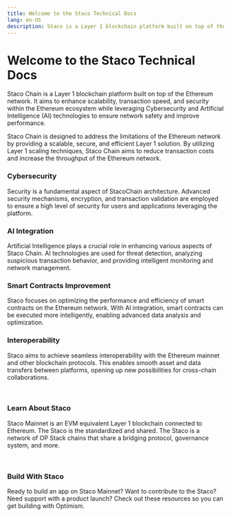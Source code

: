 ```yaml
---
title: Welcome to the Staco Technical Docs
lang: en-US
description: Staco is a Layer 1 blockchain platform built on top of the Ethereum network.
---
```



# Welcome to the Staco Technical Docs
Staco Chain is a Layer 1 blockchain platform built on top of the Ethereum network. It aims to enhance scalability, transaction speed, and security within the Ethereum ecosystem while leveraging Cybersecurity and Artificial Intelligence (AI) technologies to ensure network safety and improve performance.

Staco Chain is designed to address the limitations of the Ethereum network by providing a scalable, secure, and efficient Layer 1 solution. By utilizing Layer 1 scaling techniques, Staco Chain aims to reduce transaction costs and increase the throughput of the Ethereum network.

### Cybersecurity
Security is a fundamental aspect of StacoChain architecture. Advanced security mechanisms, encryption, and transaction validation are employed to ensure a high level of security for users and applications leveraging the platform.

### AI Integration
Artificial Intelligence plays a crucial role in enhancing various aspects of Staco Chain. AI technologies are used for threat detection, analyzing suspicious transaction behavior, and providing intelligent monitoring and network management.

### Smart Contracts Improvement
Staco focuses on optimizing the performance and efficiency of smart contracts on the Ethereum network. With AI integration, smart contracts can be executed more intelligently, enabling advanced data analysis and optimization.

### Interoperability
Staco aims to achieve seamless interoperability with the Ethereum mainnet and other blockchain protocols. This enables smooth asset and data transfers between platforms, opening up new possibilities for cross-chain collaborations.

<br />

### Learn About Staco
Staco Mainnet is an EVM equivalent Layer 1 blockchain connected to Ethereum. The Staco is the standardized and shared. The Staco is a network of OP Stack chains that share a bridging protocol, governance system, and more.

<br />

### Build With Staco
Ready to build an app on Staco Mainnet? Want to contribute to the Staco? Need support with a product launch? Check out these resources so you can get building with Optimism.